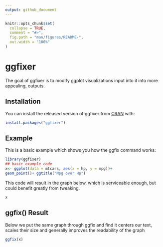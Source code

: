 ```yaml
---
output: github_document
---
```


<!-- README.md is generated from README.Rmd. Please edit that file -->

```r
knitr::opts_chunk$set(
  collapse = TRUE,
  comment = "#>",
  fig.path = "man/figures/README-",
  out.width = "100%"
)
```

# ggfixer

<!-- badges: start -->
<!-- badges: end -->

The goal of ggfixer is to  modify ggplot visualizations input into it into more appealing, outputs.

## Installation

You can install the released version of ggfixer from [CRAN](https://CRAN.R-project.org) with:

``` r
install.packages("ggfixer")
```



## Example

This is a basic example which shows you how the ggfix command works:

```r
library(ggfixer)
## basic example code
x<- ggplot(data = mtcars, aes(x = hp, y = mpg))+
geom_point()+ ggtitle("Mpg over Hp")

```

This code will result in the graph below, which is serviceable enough, but 
could benefit greatly from tweaking.

```r
x
```


## ggfix() Result
Below we put the same graph through ggfix and find it centers our text, scales their size and generally improves the readability of the graph
```r
ggfix(x)
```

